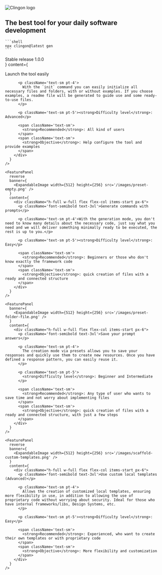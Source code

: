 

<div className="w-full flex flex-col justify-center items-center content-center">
  <Image width={280} height={280} src="/logo.svg" alt="Clingon logo" className="w-80 h-80" />
</div>

<div className="w-full flex flex-col justify-center items-center content-center">
    <h2 className="text-xl">The best tool for your daily software development</h2>

    ```shell
    npx clingon@latest gen
    ```

</div>

<div className="w-full max-w-72 m-auto flex flex-col justify-center items-center content-center">
  <Callout type="info" emoji="🥳">
    Stable release 1.0.0
  </Callout>
</div>

<Bleed>
  <HomeCards />
</Bleed>

<Bleed>
  <div className='flex flex-col w-full gap-32'>
    <FeaturePanel
      banner={
        <ExpandableImage width={512} height={256} src='/images/init-command-result.png' />
      }
      content={
        <div className="h-full w-full flex flex-col items-start px-6">
          <p className='font-semibold text-3xl'>Launch the tool easily</p>

          <p className='text-sm pt-4'>
            With the `init` command you can easily initialize all necessary files and folders, with or without examples. If you choose examples, a readme file will be generated to guide use and some ready-to-use files.
          </p>

          <p className='text-sm pt-5'><strong>Difficulty level</strong>: Advanced</p>

          <span className='text-sm'>
            <strong>Recommended</strong>: All kind of users
          </span>
          <span className='text-sm'>
            <strong>Objective</strong>: Help configure the tool and provide examples
          </span>
        </div>
      }
    />

    <FeaturePanel
      reverse
      banner={
        <ExpandableImage width={512} height={256} src='/images/preset-empty.png' />
      }
      content={
        <div className="h-full w-full flex flex-col items-start px-6">
          <p className='font-semibold text-3xl'>Generate commands with prompts</p>

          <p className='text-sm pt-4'>With the generation mode, you don't need to know many details about the necessary code, just say what you need and we will deliver something minimally ready to be executed, the rest is up to you.</p>

          <p className='text-sm pt-5'><strong>Difficulty level</strong>: Easy</p>

          <span className='text-sm'>
            <strong>Recommended</strong>: Beginners or those who don't know exactly the framework code
          </span>
          <span className='text-sm'>
            <strong>Objective</strong>: quick creation of files with a ready and connected structure
          </span>
        </div>
      }
    />

    <FeaturePanel
      banner={
        <ExpandableImage width={512} height={256} src='/images/preset-folder-file.png' />
      }
      content={
        <div className="h-full w-full flex flex-col items-start px-6">
          <p className='font-semibold text-3xl'>Save your prompt answers</p>

          <p className='text-sm pt-4'>
            The creation mode via presets allows you to save your responses and quickly use them to create new resources. Once you have defined a response pattern, you can easily reuse it.
          </p>

          <p className='text-sm pt-5'>
            <strong>Difficulty level</strong>: Beginner and Intermediate
          </p>

          <span className='text-sm'>
            <strong>Recommended</strong>: Any type of user who wants to save time and not worry about implementing files
          </span>
          <span className='text-sm'>
            <strong>Objective</strong>: quick creation of files with a ready and connected structure, with just a few steps
          </span>
        </div>
      }
    />

    <FeaturePanel
      reverse
      banner={
        <ExpandableImage width={512} height={256} src='/images/scaffold-custom-templates.png' />
      }
      content={
        <div className="h-full w-full flex flex-col items-start px-6">
          <p className='font-semibold text-3xl'>Use custom local templates (Advanced)</p>

          <p className='text-sm pt-4'>
            Allows the creation of customized local templates, ensuring more flexibility in use, in addition to allowing the use of proprietary code without worrying about security. Ideal for those who have internal frameworks/libs, Design Systems, etc.
          </p>

          <p className='text-sm pt-5'><strong>Difficulty level</strong>: Easy</p>

          <span className='text-sm'>
            <strong>Recommended</strong>: Experienced, who want to create their own templates or with proprietary code
          </span>
          <span className='text-sm'>
            <strong>Objective</strong>: More flexibility and customization
          </span>
        </div>
      }
    />

  </div>

</Bleed>
